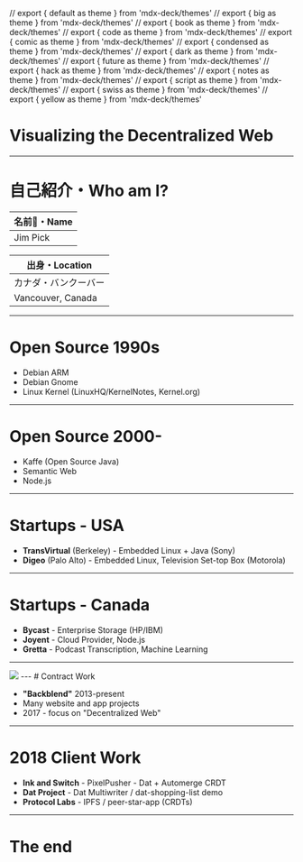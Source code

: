 // export { default as theme } from 'mdx-deck/themes'
// export { big as theme } from 'mdx-deck/themes'
// export { book as theme } from 'mdx-deck/themes'
// export { code as theme } from 'mdx-deck/themes'
// export { comic as theme } from 'mdx-deck/themes'
// export { condensed as theme } from 'mdx-deck/themes'
// export { dark as theme } from 'mdx-deck/themes'
// export { future as theme } from 'mdx-deck/themes'
// export { hack as theme } from 'mdx-deck/themes'
// export { notes as theme } from 'mdx-deck/themes'
// export { script as theme } from 'mdx-deck/themes'
// export { swiss as theme } from 'mdx-deck/themes'
// export { yellow as theme } from 'mdx-deck/themes'

# Visualizing the Decentralized Web
---
# 自己紹介・Who am I?

| 名前・Name |
| --------- |
| Jim Pick  |


| 出身・Location |
| ------------- |
| カナダ・バンクーバー |
| Vancouver, Canada |
---
# Open Source 1990s
* Debian ARM
* Debian Gnome
* Linux Kernel (LinuxHQ/KernelNotes, Kernel.org)
---
# Open Source 2000-
* Kaffe (Open Source Java)
* Semantic Web
* Node.js
---
# Startups - USA
* **TransVirtual** (Berkeley) - Embedded Linux + Java (Sony)
* **Digeo** (Palo Alto) - Embedded Linux, Television Set-top Box (Motorola)
---
# Startups - Canada
* **Bycast** - Enterprise Storage (HP/IBM)
* **Joyent** - Cloud Provider, Node.js
* **Gretta** - Podcast Transcription, Machine Learning
---

<Image src='images/nihon-2010.jpg' size='contain'/>
---
# Contract Work

* **"Backblend"** 2013-present
* Many website and app projects
* 2017 - focus on "Decentralized Web"
---
# 2018 Client Work
  * **Ink and Switch** - PixelPusher - Dat + Automerge CRDT
  * **Dat Project** - Dat Multiwriter / dat-shopping-list demo
  * **Protocol Labs** - IPFS / peer-star-app (CRDTs)
---
# The end
